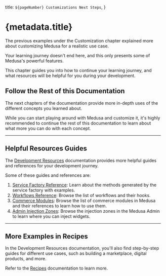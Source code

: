   title: `${pageNumber} Customizations Next Steps`,
}

# {metadata.title}

The previous examples under the Customization chapter explained more about customizing Medusa for a realistic use case.

Your learning journey doesn't end here, and this only presents some of Medusa's powerful features.

This chapter guides you into how to continue your learning journey, and what resources will be helpful for you during your development.

## Follow the Rest of this Documentation

The next chapters of the documentation provide more in-depth uses of the different concepts you learned about.

While you can start playing around with Medusa and customize it, it's highly recommended to continue the rest of this documentation to learn about what more you can do with each concept.

---

## Helpful Resources Guides

The [Development Resources](!resources!) documentation provides more helpful guides and references for your development journey.

Some of these guides and references are:

1. [Service Factory Reference](!resources!/service-factory-reference): Learn about the methods generated by the service factory with examples.
2. [Workflows Reference](!resources!/medusa-workflows-reference): Browse the list of workflows and their hooks.
3. [Commerce Modules](!resources!/commerce-modules): Browse the list of commerce modules in Medusa and their references to learn how to use them.
4. [Admin Injection Zones](!resources!/admin-widget-injection-zones): Browse the injection zones in the Medusa Admin to learn where you can inject widgets.

---

## More Examples in Recipes

In the Development Resources documentation, you'll also find step-by-step guides for different use cases, such as building a marketplace, digital products, and more.

Refer to the [Recipes](!resources!/recipes) documentation to learn more.
